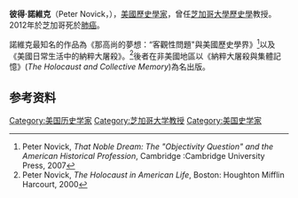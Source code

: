 '''彼得‧諾維克'''（Peter Novick，{{bd|1934年|7月26日|2012年|2月17日|catIdx=Novick}}），[[美國|美國]][[歷史學家|歷史學家]]，曾任[[芝加哥大學|芝加哥大學]][[歷史學|歷史學]]教授。2012年於芝加哥死於[[肺癌|肺癌]]。

諾維克最知名的作品為《那高尚的夢想：“客觀性問題"與美國歷史學界》<ref> Peter Novick, ''That Noble Dream: The "Objectivity Question" and the American Historical Profession'', Cambridge :Cambridge University Press, 2007</ref>以及《美國日常生活中的納粹大屠殺》。<ref>Peter Novick, ''The Holocaust in American Life'', Boston: Houghton Mifflin Harcourt, 2000</ref>後者在非美國地區以《納粹大屠殺與集體記憶》(''The Holocaust and Collective Memory'')為名出版。

== 参考资料 ==
{{Reflist}}

[[Category:美国历史学家|Category:美国历史学家]]
[[Category:芝加哥大学教授|Category:芝加哥大学教授]]
[[Category:美国史学家|Category:美国史学家]]